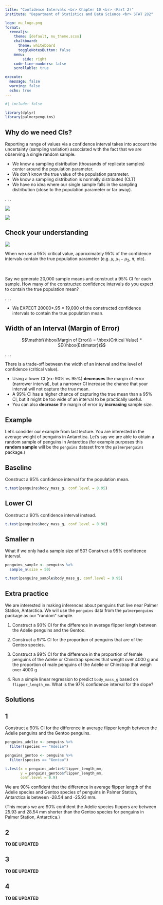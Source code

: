 ```yaml
---
title: "Confidence Intervals <br> Chapter 10 <br> (Part 2)"
institute: "Department of Statistics and Data Science <br> STAT 202"

logo: nu_logo.png
format: 
  revealjs:
    theme: [default, nu_theme.scss]
    chalkboard:
      theme: whiteboard
      toggleNotesButton: false
    menu:
        side: right
    code-line-numbers: false
    scrollable: true

execute:
  message: false
  warning: false
  echo: true
---
```


```r
#| include: false

library(dplyr)
library(palmerpenguins)
```

## Why do we need CIs? {.smaller}

Reporting a range of values via a confidence interval takes into account the uncertainty (sampling variation) associated with the fact that we are observing a single random sample.

::: incremental
-   We know a sampling distribution (thousands of replicate samples) center around the population parameter.
-   We don't know the true value of the population parameter.
-   We know a sampling distribution is normally distributed (CLT)
-   We have no idea where our single sample falls in the sampling distribution (close to the population parameter or far away).
:::

. . .

::: {layout="[45,45]"}
![](images_lecture/sampling_dist.png)

![](images_lecture/sample_CI.png)
:::

## Check your understanding

::: {.absolute top="0%" left="90%" width="100"}
![](images_lecture/participate_icon.png)
:::

When we use a $95\%$ critical value, approximately $95\%$ of the confidence intervals contain the true population parameter (e.g. $\mu$, $\mu_1 - \mu_2$, $\pi$, etc).

<br>

Say we generate 20,000 sample means and construct a 95% CI for each sample. How many of the constructed confidence intervals do you expect to contain the true population mean?

. . .

-   We EXPECT 20000\*.95 = 19,000 of the constructed confidence intervals to contain the true population mean.

## Width of an Interval (Margin of Error) {.smaller}

$$\mathbf{\hbox{Margin of Error}} = \hbox{Critical  Value} * SE(\hbox{Estimator})$$

. . .

There is a trade-off between the width of an interval and the level of confidence (critical value).

::: incremental
-   Using a lower CI (ex: 90% vs 95%) **decreases** the margin of error (narrower interval), but a narrower CI increase the chance that your interval will not capture the true mean.
-   A 99% CI has a higher chance of capturing the true mean than a 95% CI, but it might be too wide of an interval to be practically useful.
-   You can also **decrease** the margin of error by **increasing** sample size.
:::

## Example {.smaller}

Let's consider our example from last lecture. You are interested in the average weight of penguins in Antarctica. Let's say we are able to obtain a random sample of penguins in Antarctica (for example purposes this **random sample** will be the `penguins` dataset from the `palmerpenguins` package.)

::: panel-tabset
## Baseline

Construct a 95% confidence interval for the population mean.

```r
t.test(penguins$body_mass_g, conf.level = 0.95)
```

## Lower CI

Construct a 90% confidence interval instead.

```r
t.test(penguins$body_mass_g, conf.level = 0.90)
```

## Smaller n

What if we only had a sample size of 50? Construct a 95% confidence interval.

```r
penguins_sample <- penguins %>% 
  sample_n(size = 50)

t.test(penguins_sample$body_mass_g, conf.level = 0.95)
```
:::

## Extra practice {.smaller}

We are interested in making inferences about penguins that live near Palmer Station, Antarctica. We will use the `penguins` data from the `palmerpenguins` package as our "random" sample.

1.  Construct a 90% CI for the difference in average flipper length between the Adelie penguins and the Gentoo.

2.  Construct a 97% CI for the proportion of penguins that are of the Gentoo species.

3.  Construct a 99% CI for the difference in the proportion of female penguins of the Adelie or Chinstrap species that weight over 4000 g and the proportion of male penguins of the Adelie or Chinstrap that weigh over 4000 g

4.  Run a simple linear regression to predict `body_mass_g` based on `flipper_length_mm`. What is the 97% confidence interval for the slope?

## Solutions {.smaller}

::: panel-tabset
## 1

Construct a 90% CI for the difference in average flipper length between the Adelie penguins and the Gentoo penguins.

```r
penguins_adelie <- penguins %>% 
  filter(species == "Adelie")

penguins_gentoo <- penguins %>% 
  filter(species == "Gentoo")

t.test(x = penguins_adelie$flipper_length_mm, 
       y = penguins_gentoo$flipper_length_mm,
       conf.level = 0.9)
```

We are 90% confident that the difference in average flipper length of the Adelie species and Gentoo species of penguins in Palmer Station, Antarctica is between -28.54 and -25.93 mm.

(This means we are 90% confident the Adelie species flippers are between 25.93 and 28.54 mm shorter than the Gentoo species for penguins in Palmer Station, Antarctica.)

## 2

**TO BE UPDATED**

## 3

**TO BE UPDATED**

## 4

**TO BE UPDATED**
:::

